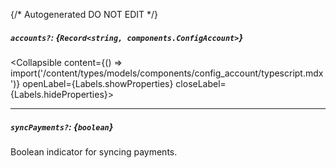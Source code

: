 {/* Autogenerated DO NOT EDIT  */}

##### `accounts?`: *{`Record<string, components.ConfigAccount>`}*
<Collapsible content={() => import('/content/types/models/components/config_account/typescript.mdx')} openLabel={Labels.showProperties} closeLabel={Labels.hideProperties}>
</Collapsible>

---
##### `syncPayments?`: *{`boolean`}*
Boolean indicator for syncing payments.


